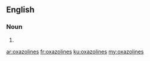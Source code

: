 ==English==

===Noun===
{{head|en}}

# {{plural of|oxazoline}}

[[ar:oxazolines]]
[[fr:oxazolines]]
[[ku:oxazolines]]
[[my:oxazolines]]